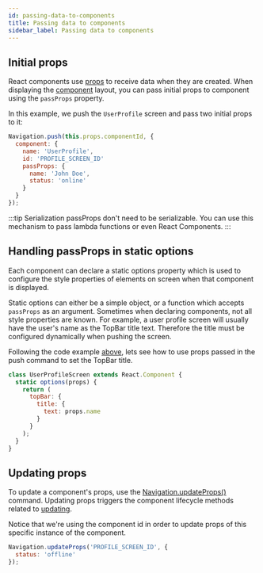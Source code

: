 ```yaml
---
id: passing-data-to-components
title: Passing data to components
sidebar_label: Passing data to components
---
```


## Initial props

React components use [props](https://facebook.github.io/react-native/docs/props) to receive data when they are
created. When displaying the [component](component) layout, you can pass initial props to component using the `passProps` property.

In this example, we push the `UserProfile` screen and pass two initial props to it:

```js
Navigation.push(this.props.componentId, {
  component: {
    name: 'UserProfile',
    id: 'PROFILE_SCREEN_ID'
    passProps: {
      name: 'John Doe',
      status: 'online'
    }
  }
});
```

:::tip Serialization
passProps don't need to be serializable. You can use this mechanism to pass lambda functions or even React Components.
:::

## Handling passProps in static options

Each component can declare a static options property which is used to configure the style properties of elements on screen when that component is displayed. 

Static options can either be a simple object, or a function which accepts `passProps` as an argument. Sometimes when declaring components, not all style properties are known. For example, a user profile screen will usually have the user's name as the TopBar title text. Therefore the title must be configured dynamically when pushing the screen.

Following the code example [above](passing-data-to-components#initial-props), lets see how to use props passed in the push command to set the TopBar title.

```jsx
class UserProfileScreen extends React.Component {
  static options(props) {
    return (
      topBar: {
        title: {
          text: props.name
        }
      }
    );
  }
}
```

## Updating props

To update a component's props, use the [Navigation.updateProps()](component-api#updateprops) command. Updating props triggers the component lifecycle methods related to [updating](https://reactjs.org/docs/react-component.html#updating).

Notice that we're using the component id in order to update props of this specific instance of the component.

```js
Navigation.updateProps('PROFILE_SCREEN_ID', {
  status: 'offline'
});
```
